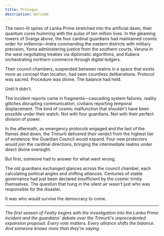 ```yaml
---
title: Prologue
description: Welcome
---
```


The neon-lit spires of Lanka Prime stretched into the artificial dawn, their quantum cores humming with the pulse of ten million lives. In the gleaming towers of Svarga above, the four cardinal guardians had maintained cosmic order for millennia—Indra commanding the eastern districts with military precision, Yama administering justice from the southern courts, Varuna in the west negotiating treaties via diplomatic algorithms, and Kubera orchestrating northern commerce through digital ledgers.

Their council chambers, suspended between realms in a space that exists more as concept than location, had seen countless deliberations. Protocol was sacred. Procedure was divine. The balance had held.

Until it didn't.

The incident reports came in fragments—cascading system failures, reality glitches disrupting communication, civilians reporting temporal displacement. The kind of cosmic malfunction that shouldn't have been possible under their watch. Not with four guardians. Not with their perfect division of power.

In the aftermath, as emergency protocols engaged and the last of the flames died down, the Trimurti delivered their verdict from the highest tier of existence: the Guardian Council would expand. Four new protectors would join the cardinal directions, bringing the intermediate realms under direct divine oversight.

But first, someone had to answer for what went wrong.

The old guardians exchanged glances across the council chamber, each calculating political angles and shifting alliances. Centuries of stable governance had just been declared insufficient by the cosmic trinity themselves. The question that hung in the silent air wasn't just who was responsible for the disaster.

It was who would survive the democracy to come.

---

*The first season of Fealty begins with the investigation into the Lanka Prime incident and the guardians' debate over the Trimurti's unprecedented expansion proposal. Every vote matters. Every alliance shifts the balance. And someone knows more than they're saying.*